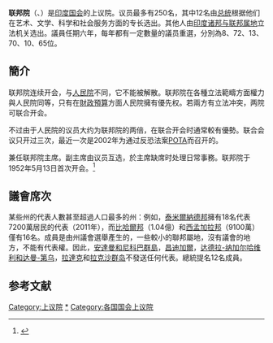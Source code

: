 {{Infobox legislature
| background_color   = #BC0111
| text_color         = #FFFFFF
| name               = 联邦院
| native_name        = राज्य सभा
| transcription_name = Rājya Sabhā
| legislature        =
| coa_pic            = Emblem of India.svg
| coa_res            = 125px
| coa_alt            = 印度國徽
| house_type         = 上议院
| body               = 印度议会
| houses             = 
| term_limits        = 6年
| leader1_type       = {{le|聯邦院主席|Chairman of the Rajya Sabha|主席}}<br />（{{le|印度副總統|Vice President of India|副總統}}）
| leader1            = {{le|文凱亞·奈杜|Venkaiah Naidu}}
| party1             = [[印度人民黨|人民黨]]
| election1          = 2017年8月11日 <ref>{{cite web|title=Hon'ble Chairman, Rajya Sabha, Parliament of India|url=http://164.100.47.5/Chairman-Rajyasabha/Default.aspx|publisher=rajyasabha.nic.in|accessdate=19 August 2011|archive-date=2011-08-18|archive-url=https://web.archive.org/web/20110818022024/http://164.100.47.5/Chairman-Rajyasabha/Default.aspx|dead-url=yes}}</ref>
| leader2_type       = {{le|聯邦院副主席|Deputy Chairman of the Rajya Sabha|副主席}}
| leader2            = {{le|哈里范·納拉揚·辛格|Harivansh Narayan Singh}}
| party2             = {{le|人民黨 (聯合)|Janata Dal (United)}}
| election2          = 2017年8月9日 <ref>{{cite web|title=Deputy Chairman, Rajya Sabha, Parliament of India|url=http://164.100.47.7/deputychairman/|accessdate=19 August 2011|archive-date=2011-08-26|archive-url=https://web.archive.org/web/20110826232345/http://164.100.47.7/deputychairman/|dead-url=yes}}</ref>
| leader3_type       = {{le|議長 (聯邦院)|Leader of the House (Rajya Sabha)|議長}}
| leader3            = {{le|亞倫·傑特利|Arun Jaitley}}
| party3             = [[印度人民黨|人民黨]]
| election3          = 2014年6月2日 <ref name="Rajya Sabha">{{cite web|title=RAJYA SABHA - AN INTRODUCTION|url=http://rajyasabha.nic.in/rsnew/about_parliament/rajya_sabha_introduction.asp|publisher=rajyasabha.nic.in|accessdate=19 August 2011|archive-date=2011-08-16|archive-url=https://web.archive.org/web/20110816154510/http://rajyasabha.nic.in/rsnew/about_parliament/rajya_sabha_introduction.asp|dead-url=yes}}</ref> 
| leader4_type       = {{le|反對黨領袖 (印度)|Leader of the Opposition (India)|反對黨領袖}}
| leader4            = {{le|吳拉姆·納比·阿扎德|Ghulam Nabi Azad}}
| party4             = [[印度國民大會黨|國大黨]]
| election4          = 2014年6月8日 <ref name="Rajya Sabha" />
| members            = 245 <ref name="Rajya Sabha" />
| house1             =
| house2             =
| structure1         = Rajya Sabha, India Dec 2018.svg
| structure1_res     = 270px
| structure1_alt     =
| political_groups1  = 
'''執政聯盟（89）：'''<br />
* [[全国民主联盟_(印度)|全国民主联盟]]（89）：<br />
** {{colorbox|#ff7900}} [[印度人民黨|印度人民黨]]（73）
** {{colorbox|#00c48f}} {{le|人民黨 (聯合)|Janata Dal (United)}}（6）
** {{colorbox|#ff6800}} {{le|最高阿卡利黨|Shiromani Akali Dal}}（3）
** {{colorbox|#ffaf00}} [[濕婆神軍黨|濕婆神軍黨]]（3）
** {{colorbox|#c900a5}} {{le|波多蘭人民陣線|Bodoland People's Front}}（1）
** {{colorbox|#870073}} {{le|納加人民陣線|Naga People's Front}}（1）
** {{colorbox|#002bb4}} {{le|印度共和黨|Republican Party of India (A)}}（1）
** {{colorbox|#ff0000}} {{le|錫金民主陣線|Sikkim Democratic Front}}（1）

'''在野黨（155）：'''<br />
* [[聯合進步聯盟|聯合進步聯盟]]（57）：<br />
** {{colorbox|#00cccc}} [[印度國民大會黨|印度國民大會黨]]（50）
** {{colorbox|#cd0000}} [[達羅毗荼進步聯盟|達羅毗荼進步聯盟]]（4）
** {{colorbox|#006c00}} {{le|印度聯邦穆斯林聯盟|Indian Union Muslim League}}（1）
** {{colorbox|#80dd2f}} {{le|人民黨 (世俗)|Janata Dal (Secular)}}（1）
** {{colorbox|#a50000}} {{le|喀拉拉邦大會|Kerala Congress (M)}}（1）
* {{le|人民黨姐妹黨|Janata Parivar}}派別（6）：<br />
** {{colorbox|#006c00}} {{le|全國人民黨|Rashtriya Janata Dal}}（5）
** {{colorbox|#004a00}} {{le|印度國家人民黨|Indian National Lok Dal}}（1）
* '''其他在野黨（82）：'''<br />
** {{colorbox|#000000}} {{le|全印度安娜達羅毗荼進步聯盟|All India Anna Dravida Munnetra Kazhagam}}（13）
** {{colorbox|#1bea29}} {{le|全印度草根大會|All India Trinamool Congress}}（13）
** {{colorbox|#841e00}} {{le|社會黨 (印度)|Samajwadi Party|社會黨}}（13）
** {{colorbox|#005f00}} {{le|必居人民黨|Biju Janata Dal}}（9）
** {{colorbox|#ffed00}} {{le|泰盧固迪聲黨|Telugu Desam Party}}（6）
** {{colorbox|#ff89ce}} {{le|特蘭伽納國家委員會|Telangana Rashtra Samithi}}（6）
** {{colorbox|#FF0000}} [[印度共產黨（馬克思主義）|印度共產黨（馬克思主義）]]（5）
** {{colorbox|#0062ff}} {{le|多數人民社會黨|Bahujan Samaj Party}}（4）
** {{colorbox|#0093AF}} {{le|國民大會黨|Nationalist Congress Party}}（4）
** {{colorbox|#00b549}} {{le|普通人黨|Aam Aadmi Party}}（3）
** {{colorbox|#FF0000}} [[印度共產黨|印度共產黨]]（2）
** {{colorbox|#008970}} {{le|查謨和克什米爾人民民主黨|Jammu and Kashmir Peoples Democratic Party}}（2）
** {{colorbox|#0062ff}} {{le|青年、勞工和農民大會黨|YSR Congress Party|青勞農大會黨}}（2）

'''其他（10）：'''<br />
* {{colorbox|#808080}} 無黨派（6）
* {{colorbox|#000000}} 提名（4）

'''缺額（1）：'''<br />
* {{colorbox|#FFFFFF}} 缺額（1）
| political_groups2  =
| committees1        =
| committees2        =
| joint_committees   =
| voting_system1     =
| voting_system2     =
| last_election1     =
| last_election2     =
| previous_election1 =
| previous_election2 =
| session_room       = New Delhi government block 03-2016 img3.jpg
| session_res        = 250 px
| session_alt        = This is a view of the chamber of Rajya Sabha (Upper House of Parliament of India) in Sansad Bhavan taken from the Distinguished Visitors Gallery
| meeting_place      = {{IND}}[[新德里|新德里]]{{le|國會路|Sansad Marg}}{{le|國會大廈 (印度)|Parliament House (India)|國會大廈}}聯邦院議事堂
| website            = {{url|http://rajyasabha.nic.in}}
| footnotes          =
}}
{{印度政治}}
'''联邦院'''（{{lang-hi|राज्य सभा}}、{{lang-en|Rajya Sabha}}）是[[印度国会|印度国会]]的上议院。议员最多有250名，其中12名由[[印度总统|总统]]根据他们在艺术、文学、科学和社会服务方面的专长选出。其他人由[[印度诸邦与联邦属地|印度诸邦与联邦属地]]立法机关选出。議員任期六年，每年都有一定數量的議员重選，分別為8、72、13、70、10、65位。

== 簡介 ==
联邦院连续开会，与[[印度人民院|人民院]]不同，它不能被解散。联邦院在各種立法範疇方面權力與人民院同等，只有在[[財政預算|財政預算]]方面人民院擁有優先权。若兩方有立法冲突，两院可联合开会。

不过由于人民院的议员大约为联邦院的两倍，在联合开会时通常較有優勢。联合会议只开过三次，最近一次是2002年为通过反恐法案[[预防恐怖主义法|POTA]]而召开的。

{{Link-en|印度副總統|Vice President of India}}兼任联邦院主席。副主席由议员互选，於主席缺席时处理日常事務。联邦院于1952年5月13日首次开会。<ref>{{cite web|url=http://parliamentofindia.nic.in/ls/intro/p1.htm|title=OUR PARLIAMENT|publisher=Indian Parliament|accessdate=11 May 2011|deadurl=yes|archiveurl=https://web.archive.org/web/20110517025653/http://www.parliamentofindia.nic.in/ls/intro/p1.html|archivedate=2011年5月17日}}</ref>

== 議會席次 ==
某些州的代表人數甚至超過人口最多的州：例如，[[泰米尔纳德邦|泰米爾納德邦]]擁有18名代表7200萬居民的代表（2011年），而[[比哈尔邦|比哈爾邦]]（1.04億）和[[西孟加拉邦|西孟加拉邦]]（9100萬）僅有16名。成員是由州議會選舉產生的，一些較小的聯邦屬地，沒有議會的地方，不能有代表權。因此，[[安达曼-尼科巴群岛|安達曼和尼科巴群島]]，[[昌迪加尔|昌迪加爾]]，[[達德拉-納加爾哈維利和達曼-第烏|达德拉-纳加尔哈维利和达曼-第乌]]，[[拉達克|拉達克]]和[[拉克沙群島|拉克沙群岛]]不發送任何代表。總統提名12名成員。

== 参考文献 ==
{{Reflist|2}}
{{印度政府}}
{{國家上議院}}
[[Category:上议院|Category:上议院]]
[[Category:印度联邦院|*]]
[[Category:各国国会上议院|Category:各国国会上议院]]